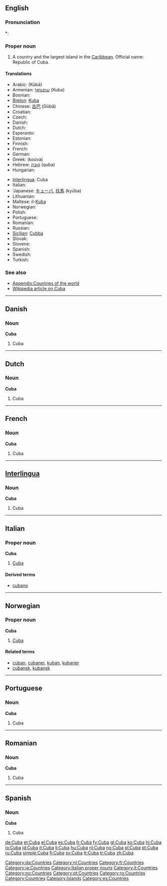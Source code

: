 {{sisterlinks|Category:Cuba |Cuba}}
{{also|cuba}}
==English==
{{wikipedia}}

===Pronunciation===
*: {{rhymes|uːbə}}

===Proper noun===
{{en-proper noun}}

# A country and the largest island in the [[Caribbean]]. Official name: Republic of Cuba.

====Translations====
{{trans-top|country and largest island in Caribbean}}
* Arabic: {{Arab|[[كوبا]]}} (Kūbā) {{f}}
* Armenian: [[Կուբա]] (Kuba)
* Bosnian: {{t-|bs|Kuba|f}}
* [[Breton]]: [[Kuba]]
* Chinese: [[古巴]] (Gǔbā)
* Croatian: {{t-|hr|Kuba|f}}
* Czech: {{t-|cs|Kuba|f}}
* Danish: {{t-|da|Cuba}}
* Dutch: {{t+|nl|Cuba}}
* Esperanto: {{t-|eo|Kubo|xs=Esperanto}}
* Estonian: {{t-|et|Kuuba}}
* Finnish: {{t+|fi|Kuuba}}
* French: {{t+|fr|Cuba}}
* German: {{t+|de|Kuba}}
* Greek: {{t+|el|Κούβα|f|sc=Grek}} (koúva)
* Hebrew: [[קובה]] (quba)
* Hungarian: {{t+|hu|Kuba}}
{{trans-mid}}
* [[Interlingua]]: Cuba
* Italian: {{t+|it|Cuba}}
* 'Japanese: [[キューバ]], [[玖馬]] (kyūba)
* Lithuanian: {{t+|lt|Kuba|xs=Lithuanian}}
* Maltese: il-[[Kuba]]
* Norwegian: {{t+|no|Cuba}}
* Polish: {{t+|pl|Kuba}}
* Portuguese: {{t+|pt|Cuba}}
* Romanian: {{t-|ro|Cuba|f}}
* Russian: {{t+|ru|Куба|sc=Cyrl|tr=Kúba|f}}
* [[Sicilian]]: [[Cubba]] {{f}}
* Slovak: {{t-|sk|Kuba|f}}
* Slovene: {{t+|sl|Kuba}}
* Spanish: {{t+|es|Cuba}}
* Swedish: {{t+|sv|Kuba}}
* Turkish: {{t+|tr|Küba}}
{{trans-bottom}}

===See also===
* [[Appendix:Countries of the world]]
* [[w:Cuba|Wikipedia article on Cuba]]

----

==Danish==

===Noun===
'''Cuba'''

# Cuba

[[Category:da:Countries]]

----

==Dutch==

===Noun===
'''Cuba'''

# Cuba

[[Category:nl:Countries]]

----

==French==

===Noun===
'''Cuba'''

# Cuba

[[Category:fr:Countries]]

----

==[[Interlingua]]==

===Noun===
'''Cuba'''

# Cuba

[[Category:ia:Countries]]

----

==Italian==
{{wikipedia|lang=it}}

===Proper noun===
'''Cuba''' {{f}}

# [[#English|Cuba]]

====Derived terms====
* [[cubano]]

[[Category:Italian proper nouns]]
[[Category:it:Countries]]

----

==Norwegian==

===Proper noun===
'''Cuba'''

# [[#English|Cuba]]

====Related terms====
* [[cuban]], [[cubaner]], [[kuban]], [[kubaner]]
* [[cubansk]], [[kubansk]]

[[Category:no:Countries]]

----

==Portuguese==

===Noun===
'''Cuba'''

# Cuba

[[Category:pt:Countries]]

----

==Romanian==

===Noun===
'''Cuba'''

# Cuba

[[Category:ro:Countries]]

----

==Spanish==

===Noun===
'''Cuba'''

# Cuba

[[Category:Countries]]
[[Category:Islands]]
[[Category:es:Countries]]

[[de:Cuba]]
[[et:Cuba]]
[[el:Cuba]]
[[es:Cuba]]
[[fr:Cuba]]
[[fy:Cuba]]
[[gl:Cuba]]
[[ko:Cuba]]
[[hi:Cuba]]
[[io:Cuba]]
[[id:Cuba]]
[[it:Cuba]]
[[li:Cuba]]
[[hu:Cuba]]
[[nl:Cuba]]
[[no:Cuba]]
[[pl:Cuba]]
[[pt:Cuba]]
[[ru:Cuba]]
[[simple:Cuba]]
[[fi:Cuba]]
[[sv:Cuba]]
[[tt:Cuba]]
[[tr:Cuba]]
[[zh:Cuba]]